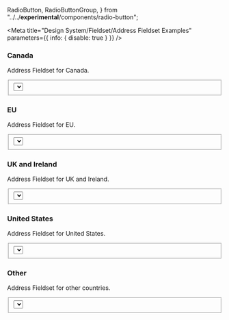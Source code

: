 
  RadioButton,
  RadioButtonGroup,
} from "../../__experimental__/components/radio-button";

<Meta
  title="Design System/Fieldset/Address Fieldset Examples"
  parameters={{ info: { disable: true } }}
/>

### Canada

Address Fieldset for Canada.

<Preview>
  <Story name="Canada">
    <Fieldset>
      <Textbox label="Address line 1" labelInline labelAlign="right" />
      <Textbox label="Address line 2" labelInline labelAlign="right" />
      <Textbox label="Town/City" labelInline labelAlign="right" />
      <Select label="Province" labelInline labelAlign="right">
        <Option key="ab" text="Alberta" value="ab" />
        <Option key="on" text="Ontario" value="on" />
        <Option key="qc" text="Quebec" value="qc" />
      </Select>
      <Textbox
        label="ZIP Code"
        labelInline
        labelAlign="right"
        styleOverride={{ input: { width: "120px", flex: "none" } }}
      />
    </Fieldset>
  </Story>
</Preview>

### EU

Address Fieldset for EU.

<Preview>
  <Story name="EU">
    <Fieldset>
      <Textbox label="Address line 1" labelInline labelAlign="right" />
      <Textbox label="Address line 2" labelInline labelAlign="right" />
      <Textbox
        label="Postal Code"
        labelInline
        labelAlign="right"
        styleOverride={{ input: { width: "120px", flex: "none" } }}
      />
      <Textbox label="Town/City" labelInline labelAlign="right" />
      <Select label="Country" labelInline labelAlign="right">
        <Option key="dk" text="Denmark" value="dk" />
        <Option key="fr" text="France" value="fr" />
        <Option key="de" text="Germany" value="de" />
        <Option key="es" text="Spain" value="es" />
      </Select>
    </Fieldset>
  </Story>
</Preview>

### UK and Ireland

Address Fieldset for UK and Ireland.

<Preview>
  <Story name="UK and Ireland">
    <Fieldset>
      <Textbox label="Address line 1" labelInline labelAlign="right" />
      <Textbox label="Address line 2" labelInline labelAlign="right" />
      <Textbox label="Town/City" labelInline labelAlign="right" />
      <Textbox label="County" labelInline labelAlign="right" />
      <Select label="Country" labelInline labelAlign="right" defaultValue="uk">
        <Option key="uk" text="United Kingdom" value="uk" />
        <Option key="irl" text="Ireland" value="irl" />
      </Select>
      <Textbox
        label="Postcode"
        labelInline
        labelAlign="right"
        styleOverride={{ input: { width: "120px", flex: "none" } }}
      />
    </Fieldset>
  </Story>
</Preview>

### United States

Address Fieldset for United States.

<Preview>
  <Story name="United States">
    <Fieldset>
      <Textbox label="Address line 1" labelInline labelAlign="right" />
      <Textbox label="Address line 2" labelInline labelAlign="right" />
      <Textbox label="Town/City" labelInline labelAlign="right" />
      <Select label="State" labelInline labelAlign="right">
        <Option key="ca" text="California" value="ca" />
        <Option key="ny" text="New York" value="ny" />
        <Option key="tx" text="Texas" value="tx" />
      </Select>
      <Textbox
        label="ZIP Code"
        labelInline
        labelAlign="right"
        styleOverride={{ input: { width: "120px", flex: "none" } }}
      />
    </Fieldset>
  </Story>
</Preview>

### Other

Address Fieldset for other countries.

<Preview>
  <Story name="Other">
    <Fieldset>
      <Textbox label="Address line 1" labelInline labelAlign="right" />
      <Textbox label="Address line 2" labelInline labelAlign="right" />
      <Textbox label="Town/City" labelInline labelAlign="right" />
      <Textbox label="Province / State" labelInline labelAlign="right" />
      <Textbox
        label="Postal Code"
        labelInline
        labelAlign="right"
        styleOverride={{ input: { width: "120px", flex: "none" } }}
      />
      <Select label="Country" labelInline labelAlign="right">
        <Option key="au" text="Australia" value="au" />
        <Option key="cn" text="China" value="cn" />
      </Select>
    </Fieldset>
  </Story>
</Preview>
